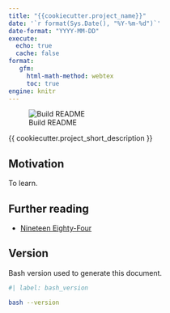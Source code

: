 ```yaml
---
title: "{{cookiecutter.project_name}}"
date: '`r format(Sys.Date(), "%Y-%m-%d")`'
date-format: "YYYY-MM-DD"
execute:
  echo: true
  cache: false
format:
   gfm:
     html-math-method: webtex
     toc: true
engine: knitr
---
```


![Build README](https://github.com/{{cookiecutter.github_account}}/{{cookiecutter.project_slug}}/actions/workflows/create_readme.yml/badge.svg)

{{ cookiecutter.project_short_description }}

## Motivation

To learn.

## Further reading

* [Nineteen Eighty-Four](https://en.wikipedia.org/wiki/Nineteen_Eighty-Four)

## Version

Bash version used to generate this document.

```bash
#| label: bash_version

bash --version
```
